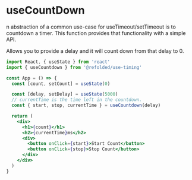 # useCountDown

n abstraction of a common use-case for useTimeout/setTimeout is to countdown a timer. This function provides that functionality with a simple API.

Allows you to provide a delay and it will count down from that delay to 0.

```jsx
import React, { useState } from 'react'
import { useCountdown } from '@refolded/use-timing'

const App = () => {
  const [count, setCount] = useState(0)

  const [delay, setDelay] = useState(5000)
  // currentTime is the time left in the countdown.
  const { start, stop, currentTime } = useCountdown(delay)

  return (
    <div>
      <h1>{count}</h1>
      <h2>{currentTime}ms</h2>
      <div>
        <button onClick={start}>Start Count</button>
        <button onClick={stop}>Stop Count</button>
      </div>
    </div>
  )
}
```
